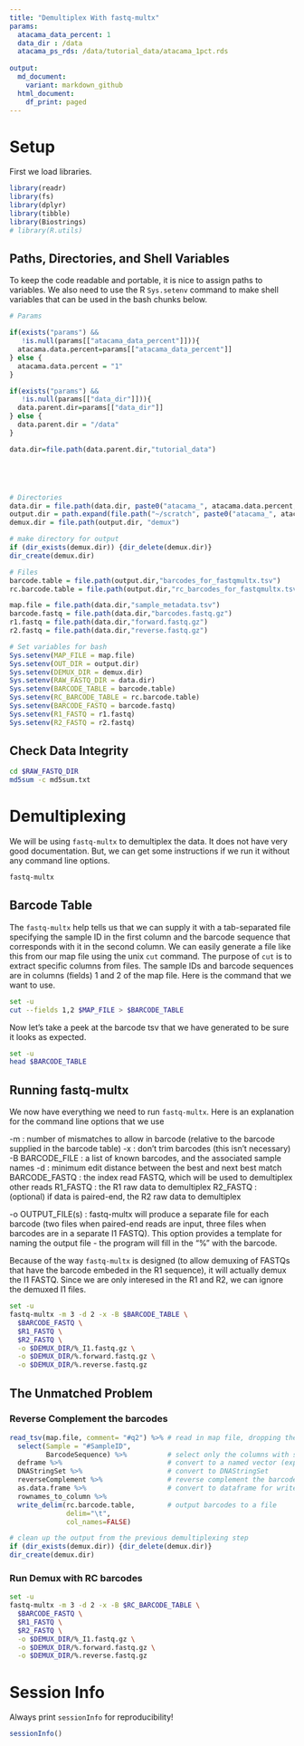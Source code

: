 ```yaml
---
title: "Demultiplex With fastq-multx"
params:
  atacama_data_percent: 1
  data_dir : /data
  atacama_ps_rds: /data/tutorial_data/atacama_1pct.rds
  
output:
  md_document:
    variant: markdown_github
  html_document:
    df_print: paged
---
```



# Setup

First we load libraries.
```r
library(readr)
library(fs)
library(dplyr)
library(tibble)
library(Biostrings)
# library(R.utils)
```

## Paths, Directories, and Shell Variables
To keep the code readable and portable, it is nice to assign paths to variables.  We also need to use the R `Sys.setenv` command to make shell variables that can be used in the bash chunks below.



```r
# Params

if(exists("params") && 
   !is.null(params[["atacama_data_percent"]])){
  atacama.data.percent=params[["atacama_data_percent"]]
} else {
  atacama.data.percent = "1"
}

if(exists("params") && 
   !is.null(params[["data_dir"]])){
  data.parent.dir=params[["data_dir"]]
} else {
  data.parent.dir = "/data"
}

data.dir=file.path(data.parent.dir,"tutorial_data")





# Directories
data.dir = file.path(data.dir, paste0("atacama_", atacama.data.percent, "pct"))
output.dir = path.expand(file.path("~/scratch", paste0("atacama_", atacama.data.percent, "pct")))
demux.dir = file.path(output.dir, "demux")

# make directory for output
if (dir_exists(demux.dir)) {dir_delete(demux.dir)}
dir_create(demux.dir)

# Files
barcode.table = file.path(output.dir,"barcodes_for_fastqmultx.tsv")
rc.barcode.table = file.path(output.dir,"rc_barcodes_for_fastqmultx.tsv")

map.file = file.path(data.dir,"sample_metadata.tsv")
barcode.fastq = file.path(data.dir,"barcodes.fastq.gz")
r1.fastq = file.path(data.dir,"forward.fastq.gz")
r2.fastq = file.path(data.dir,"reverse.fastq.gz")

# Set variables for bash
Sys.setenv(MAP_FILE = map.file)
Sys.setenv(OUT_DIR = output.dir)
Sys.setenv(DEMUX_DIR = demux.dir)
Sys.setenv(RAW_FASTQ_DIR = data.dir)
Sys.setenv(BARCODE_TABLE = barcode.table)
Sys.setenv(RC_BARCODE_TABLE = rc.barcode.table)
Sys.setenv(BARCODE_FASTQ = barcode.fastq)
Sys.setenv(R1_FASTQ = r1.fastq)
Sys.setenv(R2_FASTQ = r2.fastq)
```

## Check Data Integrity
```bash
cd $RAW_FASTQ_DIR
md5sum -c md5sum.txt
```


# Demultiplexing
We will be using `fastq-multx` to demultiplex the data.  It does not have very good documentation.  But, we can get some instructions if we run it without any command line options.
```bash
fastq-multx
```

## Barcode Table
The `fastq-multx` help tells us that we can supply it with a tab-separated file specifying the sample ID in the first column and the barcode sequence that corresponds with it in the second column.  We can easily generate a file like this from our map file using the unix `cut` command.  The purpose of `cut` is to extract specific columns from files.  The sample IDs and barcode sequences are in columns (fields) 1 and 2 of the map file.  Here is the command that we want to use.
```bash
set -u
cut --fields 1,2 $MAP_FILE > $BARCODE_TABLE
```

Now let's take a peek at the barcode tsv that we have generated to be sure it looks as expected.
```bash
set -u
head $BARCODE_TABLE
```

## Running fastq-multx
We now have everything we need to run `fastq-multx`.  Here is an explanation for the command line options that we use

-m : number of mismatches to allow in barcode (relative to the barcode supplied in the barcode table)
-x : don’t trim barcodes (this isn't necessary)
-B BARCODE_FILE : a list of known barcodes, and the associated sample names
-d : minimum edit distance between the best and next best match
BARCODE_FASTQ : the index read FASTQ, which will be used to demultiplex other reads
R1_FASTQ : the R1 raw data to demultiplex
R2_FASTQ : (optional) if data is paired-end, the R2 raw data to demultiplex

-o OUTPUT_FILE(s) : fastq-multx will produce a separate file for each barcode (two files when paired-end reads are input, three files when barcodes are in a separate I1 FASTQ). This option provides a template for naming the output file - the program will fill in the “%” with the barcode.

Because of the way `fastq-multx` is designed (to allow demuxing of FASTQs that have the barcode embeded in the R1 sequence), it will actually demux the I1 FASTQ.  Since we are only interesed in the R1 and R2, we can ignore the demuxed I1 files.
```bash
set -u
fastq-multx -m 3 -d 2 -x -B $BARCODE_TABLE \
  $BARCODE_FASTQ \
  $R1_FASTQ \
  $R2_FASTQ \
  -o $DEMUX_DIR/%_I1.fastq.gz \
  -o $DEMUX_DIR/%.forward.fastq.gz \
  -o $DEMUX_DIR/%.reverse.fastq.gz
```

## The Unmatched Problem
### Reverse Complement the barcodes
```r
read_tsv(map.file, comment= "#q2") %>% # read in map file, dropping the line that starts with "#q2"
  select(Sample = "#SampleID", 
         BarcodeSequence) %>%          # select only the columns with sample ID (renamed to get rid of "#") and the barcode itself
  deframe %>%                          # convert to a named vector (expected input for DNAStringSet constructor)
  DNAStringSet %>%                     # convert to DNAStringSet
  reverseComplement %>%                # reverse complement the barcodes
  as.data.frame %>%                    # convert to dataframe for write_delim
  rownames_to_column %>% 
  write_delim(rc.barcode.table,        # output barcodes to a file 
              delim="\t", 
              col_names=FALSE)

# clean up the output from the previous demultiplexing step
if (dir_exists(demux.dir)) {dir_delete(demux.dir)}
dir_create(demux.dir)
```

### Run Demux with RC barcodes
```bash
set -u
fastq-multx -m 3 -d 2 -x -B $RC_BARCODE_TABLE \
  $BARCODE_FASTQ \
  $R1_FASTQ \
  $R2_FASTQ \
  -o $DEMUX_DIR/%_I1.fastq.gz \
  -o $DEMUX_DIR/%.forward.fastq.gz \
  -o $DEMUX_DIR/%.reverse.fastq.gz
```

# Session Info
Always print `sessionInfo` for reproducibility!
```r
sessionInfo()
```

